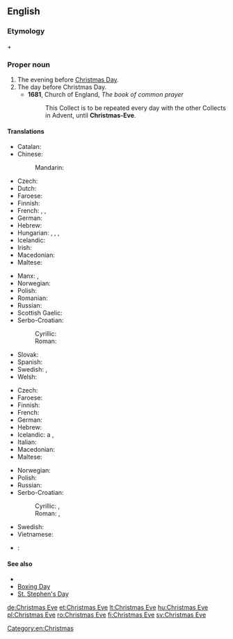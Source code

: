 ==English==

===Etymology===
{{term|Christmas}} + {{term|eve}}

===Proper noun===
{{en-proper noun}}

# The evening before [[Christmas Day]].
# The day before Christmas Day.
#* '''1681''', Church of England, ''The book of common prayer''
#*: This Collect is to be repeated every day with the other Collects in Advent, until '''Christmas-Eve'''.

====Translations====
{{trans-top|evening before Christmas Day}}
* Catalan: {{t-|ca|nit de Nadal}}
* Chinese:
*: Mandarin: {{t|cmn|平安夜|tr=Píng'ānyè|sc=Hani}}
* Czech: {{t+|cs|Štědrý večer|m}}
* Dutch: {{t+|nl|kerstavond|m}}
* Faroese: {{t|fo|jólaaftan|m}}
* Finnish: {{t+|fi|jouluaatto}}
* French: {{t-|fr|veillée de Noël|f}}, {{t-|fr|nuit de Noël|f}}, {{t-|fr|réveillon de Noël|m}}
* German: {{t+|de|Heiligabend|m}}
* Hebrew: {{t-|he|ערב חג המולד|m|tr=érev khág hamolád}}
* Hungarian: {{t-|hu|karácsonyéj}}, {{t-|hu|karácsonyest}}, {{t+|hu|karácsony este}}, {{t+|hu|szenteste}}
* Icelandic: {{t+|is|aðfangadagskvöld|n}}
* Irish: {{t-|ga|Oíche Nollag|f}}
* Macedonian: {{t-|mk|Бадна вечер|f|tr=Bádna véčer}}
* Maltese: {{t-|mt|Lejliet il-Milied}}
{{trans-mid}}
* Manx: {{t-|gv|Oie'll Vayree|f}}, {{t-|gv|Oie'll Voirrey|f}}
* Norwegian: {{t+|no|julaften|m}}
* Polish: {{t+|pl|Wigilia|f}}
* Romanian: {{t-|ro|Ajunul Crăciunului|n}}
* Russian: {{t+|ru|сочельник|m|tr=sočél’nik}}
* Scottish Gaelic: {{t-|gd|Oidhche Nollaige|f}}
* Serbo-Croatian:
*: Cyrillic: {{t-|sh|Бадња вечер|f|alt=Ба̏дња̄ ве̏че̄р|sc=Cyrl}}
*: Roman: {{t-|sh|Badnja večer|f|alt=Bȁdnjā vȅčēr}}
* Slovak: {{t-|sk|Štedrý Večer|m}}
* Spanish: {{t-|es|Nochebuena|f}}
* Swedish: {{t-|sv|julaftons kväll|c}}, {{t+|sv|julaftonskväll|c}}
* Welsh: {{t-|cy|Noswyl Nadolig|f}}
{{trans-bottom}}

{{trans-top|day before Christmas Day}}
* Czech: {{t+|cs|Štědrý den|m}}
* Faroese: {{t|fo|jólaaftan|m}}
* Finnish: {{t+|fi|jouluaatto}}
* French: {{t-|fr|veille de Noël|f}}
* German: {{t+|de|Heiligabend|m}}
* Hebrew: {{t-|he|ערב חג המולד|m|tr=érev khág hamolád}}
* Icelandic: {{t+|is|aðfangadagur}} {{t+|is|jól}}a {{m}}, {{t+|is|aðfangadagur|m}}
* Italian: {{t+|it|Vigilia|f}}
* Macedonian: {{t-|mk|Бадник|m|tr=Bádnik}}
* Maltese: {{t-|mt|Lejliet il-Milied}}
{{trans-mid}}
* Norwegian: {{t+|no|julaften|m}}
* Polish: {{t+|pl|Wigilia|f}}
* Russian: {{t+|ru|сочельник|m|tr=sočél’nik}}
* Serbo-Croatian:
*: Cyrillic: {{t-|sh|Бадњак|m|alt=Ба̏дња̄к|sc=Cyrl}}, {{t-|sh|Бадњи дан|m|alt=Ба̏дњӣ да̑н|sc=Cyrl}}
*: Roman: {{t-|sh|Badnjak|m|alt=Bȁdnjāk}}, {{t-|sh|Badnji dan|m|alt=Bȁdnjī dȃn}}
* Swedish: {{t+|sv|julafton|c}}
* Vietnamese: {{t-|vi|đêm Nô-en}}
{{trans-bottom}}

{{checktrans-top}}
* {{ttbc|roa-jer}}: {{tø|roa-jer|Sèrvelle dé Noué|f}}
{{trans-mid}}
{{trans-bottom}}

====See also====
* {{pedia}}
* [[Boxing Day]]
* [[St. Stephen's Day]]

[[Category:en:Christmas]]

[[de:Christmas Eve]]
[[et:Christmas Eve]]
[[lt:Christmas Eve]]
[[hu:Christmas Eve]]
[[pl:Christmas Eve]]
[[ro:Christmas Eve]]
[[fi:Christmas Eve]]
[[sv:Christmas Eve]]
